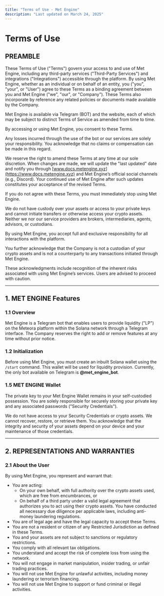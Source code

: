 ```yaml
---
title: "Terms of Use - Met Engine"
description: "Last updated on March 24, 2025"
---
```



# Terms of Use

## PREAMBLE

These Terms of Use ("Terms") govern your access to and use of Met Engine, including any third-party services ("Third-Party Services") and integrations ("Integrations") accessible through the platform. By using Met Engine, whether as an individual or on behalf of an entity, you ("you", "your", or "User") agree to these Terms as a binding agreement between you and Met Engine ("we", "our", or "Company"). These Terms also incorporate by reference any related policies or documents made available by the Company.

Met Engine is available via Telegram (BOT) and the website, each of which may be subject to distinct Terms of Service as amended from time to time.

By accessing or using Met Engine, you consent to these Terms.

Any losses incurred through the use of the bot or our services are solely your responsibility. You acknowledge that no claims or compensation can be made in this regard.

We reserve the right to amend these Terms at any time at our sole discretion. When changes are made, we will update the "last updated" date and notify you through [www.docs.metengine.xyz](https://www.docs.metengine.xyz) and Met Engine’s official social channels (e.g., Discord). Your continued use of Met Engine after such updates constitutes your acceptance of the revised Terms.

If you do not agree with these Terms, you must immediately stop using Met Engine.

We do not have custody over your assets or access to your private keys and cannot initiate transfers or otherwise access your crypto assets. Neither we nor our service providers are brokers, intermediaries, agents, advisors, or custodians.

By using Met Engine, you accept full and exclusive responsibility for all interactions with the platform.

You further acknowledge that the Company is not a custodian of your crypto assets and is not a counterparty to any transactions initiated through Met Engine.

These acknowledgments include recognition of the inherent risks associated with using Met Engine’s services. Users are advised to proceed with caution.

---

## 1. MET ENGINE Features

### 1.1 Overview

Met Engine is a Telegram bot that enables users to provide liquidity ("LP") on the Meteora platform within the Solana network through a Telegram interface. The Company reserves the right to add or remove features at any time without prior notice.

### 1.2 Initialization

Before using Met Engine, you must create an inbuilt Solana wallet using the `/start` command. This wallet will be used for liquidity provision. Currently, the only bot available on Telegram is **@met_engine_bot**.

### 1.5 MET ENGINE Wallet

The private key to your Met Engine Wallet remains in your self-custodied possession. You are solely responsible for securely storing your private key and any associated passwords ("Security Credentials").

We do not have access to your Security Credentials or crypto assets. We cannot recover, restore, or retrieve them. You acknowledge that the integrity and security of your assets depend on your device and your maintenance of those credentials.

---

## 2. REPRESENTATIONS AND WARRANTIES

### 2.1 About the User

By using Met Engine, you represent and warrant that:

- You are acting:
  - On your own behalf, with full authority over the crypto assets used, which are free from encumbrances, or
  - On behalf of a third party under a valid legal agreement that authorizes you to act using their crypto assets. You have conducted all necessary due diligence per applicable laws, including anti-money laundering regulations.
- You are of legal age and have the legal capacity to accept these Terms.
- You are not a resident or citizen of any Restricted Jurisdiction as defined in these Terms.
- You and your assets are not subject to sanctions or regulatory restrictions.
- You comply with all relevant tax obligations.
- You understand and accept the risk of complete loss from using the network.
- You will not engage in market manipulation, insider trading, or unfair trading practices.
- You will not use Met Engine for unlawful activities, including money laundering or terrorism financing.
- You will not use Met Engine to support or fund criminal or illegal activities.
